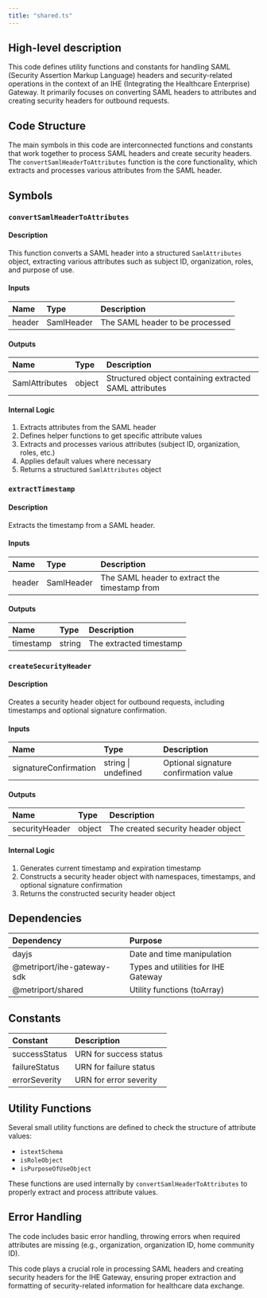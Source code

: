 ```yaml
---
title: "shared.ts"
---
```


## High-level description
This code defines utility functions and constants for handling SAML (Security Assertion Markup Language) headers and security-related operations in the context of an IHE (Integrating the Healthcare Enterprise) Gateway. It primarily focuses on converting SAML headers to attributes and creating security headers for outbound requests.

## Code Structure
The main symbols in this code are interconnected functions and constants that work together to process SAML headers and create security headers. The `convertSamlHeaderToAttributes` function is the core functionality, which extracts and processes various attributes from the SAML header.

## Symbols

### `convertSamlHeaderToAttributes`
#### Description
This function converts a SAML header into a structured `SamlAttributes` object, extracting various attributes such as subject ID, organization, roles, and purpose of use.

#### Inputs
| Name | Type | Description |
|:-----|:-----|:------------|
| header | SamlHeader | The SAML header to be processed |

#### Outputs
| Name | Type | Description |
|:-----|:-----|:------------|
| SamlAttributes | object | Structured object containing extracted SAML attributes |

#### Internal Logic
1. Extracts attributes from the SAML header
2. Defines helper functions to get specific attribute values
3. Extracts and processes various attributes (subject ID, organization, roles, etc.)
4. Applies default values where necessary
5. Returns a structured `SamlAttributes` object

### `extractTimestamp`
#### Description
Extracts the timestamp from a SAML header.

#### Inputs
| Name | Type | Description |
|:-----|:-----|:------------|
| header | SamlHeader | The SAML header to extract the timestamp from |

#### Outputs
| Name | Type | Description |
|:-----|:-----|:------------|
| timestamp | string | The extracted timestamp |

### `createSecurityHeader`
#### Description
Creates a security header object for outbound requests, including timestamps and optional signature confirmation.

#### Inputs
| Name | Type | Description |
|:-----|:-----|:------------|
| signatureConfirmation | string \| undefined | Optional signature confirmation value |

#### Outputs
| Name | Type | Description |
|:-----|:-----|:------------|
| securityHeader | object | The created security header object |

#### Internal Logic
1. Generates current timestamp and expiration timestamp
2. Constructs a security header object with namespaces, timestamps, and optional signature confirmation
3. Returns the constructed security header object

## Dependencies
| Dependency | Purpose |
|:-----------|:--------|
| dayjs | Date and time manipulation |
| @metriport/ihe-gateway-sdk | Types and utilities for IHE Gateway |
| @metriport/shared | Utility functions (toArray) |

## Constants
| Constant | Description |
|:---------|:------------|
| successStatus | URN for success status |
| failureStatus | URN for failure status |
| errorSeverity | URN for error severity |

## Utility Functions
Several small utility functions are defined to check the structure of attribute values:
- `istextSchema`
- `isRoleObject`
- `isPurposeOfUseObject`

These functions are used internally by `convertSamlHeaderToAttributes` to properly extract and process attribute values.

## Error Handling
The code includes basic error handling, throwing errors when required attributes are missing (e.g., organization, organization ID, home community ID).

This code plays a crucial role in processing SAML headers and creating security headers for the IHE Gateway, ensuring proper extraction and formatting of security-related information for healthcare data exchange.